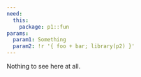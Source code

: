 ```yaml
---
need:
  this:
    package: p1::fun
params:
  param1: Something
  param2: !r '{ foo + bar; library(p2) }'
---
```


Nothing to see here at all.
